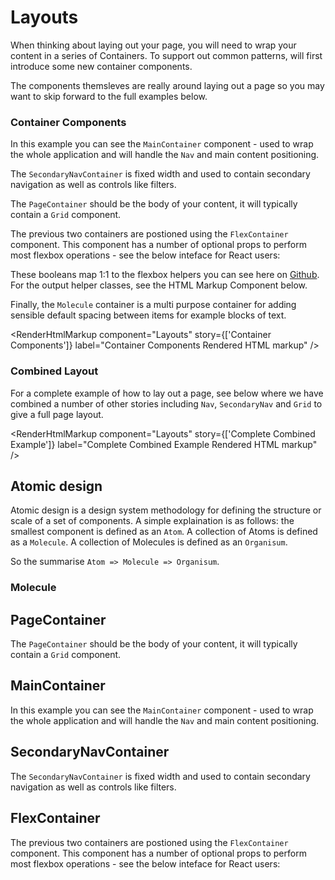 
<Meta title="Layouts" component={Molecule} />

# Layouts

When thinking about laying out your page, you will need to wrap your content in a series of Containers. To support out common patterns, will first introduce some new container components.

The components themsleves are really around laying out a page so you may want to skip forward to the full examples below.

### Container Components

In this example you can see the `MainContainer` component - used to wrap the whole application and will handle the `Nav` and main content positioning.

The `SecondaryNavContainer` is fixed width and used to contain secondary navigation as well as controls like filters.

The `PageContainer` should be the body of your content, it will typically contain a `Grid` component.

The previous two containers are postioned using the `FlexContainer` component. This component has a number of optional props to perform most flexbox operations - see the below inteface for React users:

These booleans map 1:1 to the flexbox helpers you can see here on [Github](https://github.com/reapit/foundations/blob/master/packages/elements/src/styles-v3/base/flexbox.ts). For the output helper classes, see the HTML Markup Component below.

Finally, the `Molecule` container is a multi purpose container for adding sensible default spacing between items for example blocks of text.

<Canvas>
  <Story name="Container Components">
    <MainContainer>
      <FlexContainer>
        <SecondaryNavContainer>
          <GridDemoBlock />
        </SecondaryNavContainer>
        <PageContainer>
          <GridDemoBlock />
          <FlexContainer>
            <Molecule>
              <GridDemoBlock />
            </Molecule>
            <Molecule>
              <GridDemoBlock />
            </Molecule>
          </FlexContainer>
        </PageContainer>
      </FlexContainer>
    </MainContainer>
  </Story>
</Canvas>

<RenderHtmlMarkup
  component="Layouts"
  story={['Container Components']}
  label="Container Components Rendered HTML markup"
/>

### Combined Layout

For a complete example of how to lay out a page, see below where we have combined a number of other stories including `Nav`, `SecondaryNav` and `Grid` to give a full page layout.

<Canvas>
  <Story name="Complete Combined Example">
    <LayoutCompleteExample />
  </Story>
</Canvas>

<RenderHtmlMarkup
  component="Layouts"
  story={['Complete Combined Example']}
  label="Complete Combined Example Rendered HTML markup"
/>

## Atomic design

Atomic design is a design system methodology for defining the structure or scale of a set of components. A simple explaination is as follows: the smallest component is defined as an `Atom`. A collection of Atoms is defined as a `Molecule`. A collection of Molecules is defined as an `Organisum`.

So the summarise `Atom => Molecule => Organisum`.

### Molecule

<Canvas>
  <Story name="Molecule">
    <Molecule>
      <GridDemoBlock />
    </Molecule>
  </Story>
</Canvas>

<RenderHtmlMarkup
  component="Layouts"
  story="Molecule"
/>


## PageContainer

The `PageContainer` should be the body of your content, it will typically contain a `Grid` component.

<Canvas>
  <Story name="PageContainer">
    <PageContainer>
      <GridDemoBlock />
      <FlexContainer>
        <Molecule>
          <GridDemoBlock />
        </Molecule>
        <Molecule>
          <GridDemoBlock />
        </Molecule>
      </FlexContainer>
    </PageContainer>
  </Story>
</Canvas>

<RenderHtmlMarkup
  component="Layouts"
  story="PageContainer"
/>


## MainContainer

In this example you can see the `MainContainer` component - used to wrap the whole application and will handle the `Nav` and main content positioning.

<Canvas>
  <Story name="MainContainer">
    <MainContainer>
      <FlexContainer>
        <PageContainer>
          <GridDemoBlock />
          <FlexContainer>
            <Molecule>
              <GridDemoBlock />
            </Molecule>
            <Molecule>
              <GridDemoBlock />
            </Molecule>
          </FlexContainer>
        </PageContainer>
      </FlexContainer>
    </MainContainer>
  </Story>
</Canvas>

<RenderHtmlMarkup
  component="Layouts"
  story="MainContainer"
/>


## SecondaryNavContainer

The `SecondaryNavContainer` is fixed width and used to contain secondary navigation as well as controls like filters.

<Canvas>
  <Story name="SecondaryNavContainer">
    <SecondaryNavContainer>
    </SecondaryNavContainer>
  </Story>
</Canvas>

<RenderHtmlMarkup
  component="Layouts"
  story="SecondaryNavContainer"
/>

## FlexContainer

The previous two containers are postioned using the `FlexContainer` component. This component has a number of optional props to perform most flexbox operations - see the below inteface for React users:

<Canvas>
  <Story name="FlexContainer">
    <FlexContainer>
      <Molecule>
        <GridDemoBlock />
      </Molecule>
      <Molecule>
        <GridDemoBlock />
      </Molecule>
    </FlexContainer>
  </Story>
</Canvas>

<RenderHtmlMarkup
  component="Layouts"
  story="FlexContainer"
/>

<ArgsTable of={FlexContainer} />
